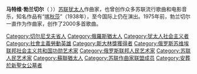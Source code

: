 {{Unref|time=2021-04-24}}
'''马特维·勃兰切尔'''（{{lang-ru|Матве́й Исаа́кович Бла́нтер}}  {{bd|1903年|2月10日|1990年|9月27日}}））[[苏联|苏联]][[犹太人|犹太人]]作曲家，也曾创作众多苏联流行歌曲和电影音乐，知名作品有“[[喀秋莎|喀秋莎]]”（1938年），至今国际上仍在演出。1975年前，勃兰切尔一直作为作曲家，创作了2000多首歌曲。

[[Category:切尔尼戈夫省人|Category:切尔尼戈夫省人]]
[[Category:俄羅斯猶太人|Category:俄羅斯猶太人]]
[[Category:犹太人社会主义者|Category:犹太人社会主义者]]
[[Category:社會主義勞動英雄|Category:社會主義勞動英雄]]
[[Category:斯大林獎獲得者|Category:斯大林獎獲得者]]
[[Category:俄罗斯苏维埃联邦社会主义共和国功勋艺术家|Category:俄罗斯苏维埃联邦社会主义共和国功勋艺术家]]
[[Category:俄罗斯联邦人民艺术家|Category:俄罗斯联邦人民艺术家]]
[[Category:苏联人民艺术家|Category:苏联人民艺术家]]
[[Category:蘇聯猶太人|Category:蘇聯猶太人]]
[[Category:苏联作曲家联盟成员|Category:苏联作曲家联盟成员]]
[[Category:安葬於新聖女公墓者|Category:安葬於新聖女公墓者]]
{{music-stub}}
